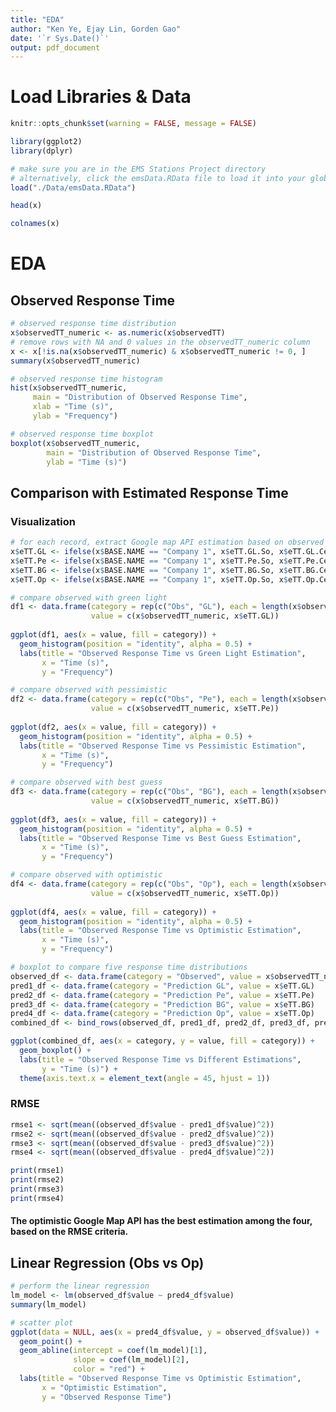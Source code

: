```yaml
---
title: "EDA"
author: "Ken Ye, Ejay Lin, Gorden Gao"
date: '`r Sys.Date()`'
output: pdf_document
---
```


# Load Libraries & Data

```r
knitr::opts_chunk$set(warning = FALSE, message = FALSE)
```

```r
library(ggplot2)
library(dplyr)
```

```r
# make sure you are in the EMS Stations Project directory
# alternatively, click the emsData.RData file to load it into your global environment
load("./Data/emsData.RData")
```

```r
head(x)
```

```r
colnames(x)
```

# EDA

## Observed Response Time

```r
# observed response time distribution 
x$observedTT_numeric <- as.numeric(x$observedTT)
# remove rows with NA and 0 values in the observedTT_numeric column
x <- x[!is.na(x$observedTT_numeric) & x$observedTT_numeric != 0, ]
summary(x$observedTT_numeric)
```

```r
# observed response time histogram
hist(x$observedTT_numeric, 
     main = "Distribution of Observed Response Time", 
     xlab = "Time (s)", 
     ylab = "Frequency")
```

```r
# observed response time boxplot
boxplot(x$observedTT_numeric,
        main = "Distribution of Observed Response Time", 
        ylab = "Time (s)")
```

## Comparison with Estimated Response Time

### Visualization

```r
# for each record, extract Google map API estimation based on observed base and destination
x$eTT.GL <- ifelse(x$BASE.NAME == "Company 1", x$eTT.GL.So, x$eTT.GL.Ce)
x$eTT.Pe <- ifelse(x$BASE.NAME == "Company 1", x$eTT.Pe.So, x$eTT.Pe.Ce)
x$eTT.BG <- ifelse(x$BASE.NAME == "Company 1", x$eTT.BG.So, x$eTT.BG.Ce)
x$eTT.Op <- ifelse(x$BASE.NAME == "Company 1", x$eTT.Op.So, x$eTT.Op.Ce)
```

```r
# compare observed with green light
df1 <- data.frame(category = rep(c("Obs", "GL"), each = length(x$observedTT_numeric)), 
                  value = c(x$observedTT_numeric, x$eTT.GL))
                 
ggplot(df1, aes(x = value, fill = category)) +
  geom_histogram(position = "identity", alpha = 0.5) +
  labs(title = "Observed Response Time vs Green Light Estimation", 
       x = "Time (s)", 
       y = "Frequency") 
```

```r
# compare observed with pessimistic
df2 <- data.frame(category = rep(c("Obs", "Pe"), each = length(x$observedTT_numeric)), 
                  value = c(x$observedTT_numeric, x$eTT.Pe))
                 
ggplot(df2, aes(x = value, fill = category)) +
  geom_histogram(position = "identity", alpha = 0.5) +
  labs(title = "Observed Response Time vs Pessimistic Estimation", 
       x = "Time (s)", 
       y = "Frequency")
```

```r
# compare observed with best guess
df3 <- data.frame(category = rep(c("Obs", "BG"), each = length(x$observedTT_numeric)), 
                  value = c(x$observedTT_numeric, x$eTT.BG))
                 
ggplot(df3, aes(x = value, fill = category)) +
  geom_histogram(position = "identity", alpha = 0.5) +
  labs(title = "Observed Response Time vs Best Guess Estimation", 
       x = "Time (s)", 
       y = "Frequency")
```

```r
# compare observed with optimistic
df4 <- data.frame(category = rep(c("Obs", "Op"), each = length(x$observedTT_numeric)), 
                  value = c(x$observedTT_numeric, x$eTT.Op))
                 
ggplot(df4, aes(x = value, fill = category)) +
  geom_histogram(position = "identity", alpha = 0.5) +
  labs(title = "Observed Response Time vs Optimistic Estimation", 
       x = "Time (s)", 
       y = "Frequency")
```

```r
# boxplot to compare five response time distributions
observed_df <- data.frame(category = "Observed", value = x$observedTT_numeric)
pred1_df <- data.frame(category = "Prediction GL", value = x$eTT.GL)
pred2_df <- data.frame(category = "Prediction Pe", value = x$eTT.Pe)
pred3_df <- data.frame(category = "Prediction BG", value = x$eTT.BG)
pred4_df <- data.frame(category = "Prediction Op", value = x$eTT.Op)
combined_df <- bind_rows(observed_df, pred1_df, pred2_df, pred3_df, pred4_df)

ggplot(combined_df, aes(x = category, y = value, fill = category)) +
  geom_boxplot() +
  labs(title = "Observed Response Time vs Different Estimations", 
       y = "Time (s)") +
  theme(axis.text.x = element_text(angle = 45, hjust = 1))
```

### RMSE

```r
rmse1 <- sqrt(mean((observed_df$value - pred1_df$value)^2))
rmse2 <- sqrt(mean((observed_df$value - pred2_df$value)^2))
rmse3 <- sqrt(mean((observed_df$value - pred3_df$value)^2))
rmse4 <- sqrt(mean((observed_df$value - pred4_df$value)^2))

print(rmse1)
print(rmse2)
print(rmse3)
print(rmse4)
```

#### The optimistic Google Map API has the best estimation among the four, based on the RMSE criteria.

## Linear Regression (Obs vs Op)

```r
# perform the linear regression
lm_model <- lm(observed_df$value ~ pred4_df$value)
summary(lm_model)
```

```r
# scatter plot
ggplot(data = NULL, aes(x = pred4_df$value, y = observed_df$value)) +
  geom_point() +
  geom_abline(intercept = coef(lm_model)[1], 
              slope = coef(lm_model)[2], 
              color = "red") +
  labs(title = "Observed Response Time vs Optimistic Estimation", 
       x = "Optimistic Estimation", 
       y = "Observed Response Time")
```
